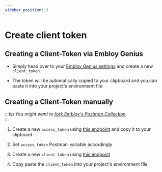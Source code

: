 ```yaml
---
sidebar_position: 3
---
```


# Create client token

## Creating a Client-Token via Embloy Genius

- Simply head over to your [Embloy Genius settings](https://genius.embloy.com/settings) and create a new `client_token`

- The token will be automatically copied to your clipboard and you can paste it into your project's environment file

## Creating a Client-Token manually

:::tip
_You might want to [fork Embloy's Postman Collection](https://god.gw.postman.com/run-collection/24977803-e44099dd-6647-4b78-bd7a-03293e47dee5?action=collection%2Ffork&source=rip_markdown&collection-url=entityId%3D24977803-e44099dd-6647-4b78-bd7a-03293e47dee5%26entityType%3Dcollection%26workspaceId%3D6b47d1cc-f4b3-4522-8ab1-98a55f18324c)._   
:::

1. Create a new `access_token` using [this endpoint](https://www.postman.com/embloy/workspace/embloy-workspace/request/24977803-e29e5a54-533b-413a-9e04-b608cc4acd68) and copy it to your clipboard

2. Set `access_token` Postman-variable accordingly

3. Create a new `client_token` using [this endpoint](https://www.postman.com/embloy/workspace/embloy-workspace/request/24977803-86b2cf1c-b02e-4d83-b65f-9c5e03cc89c4)

4. Copy paste the `client_token` into your project's environment file